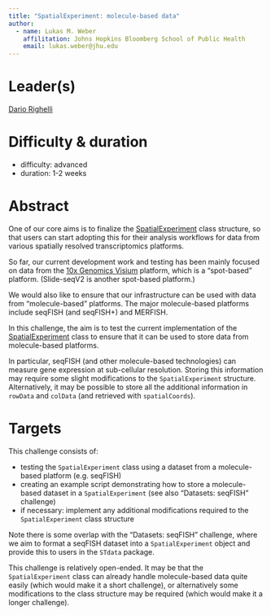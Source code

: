 ```yaml
---
title: "SpatialExperiment: molecule-based data"
author: 
  - name: Lukas M. Weber
    affilitation: Johns Hopkins Bloomberg School of Public Health
    email: lukas.weber@jhu.edu
---
```


# Leader(s)

[Dario Righelli](https://github.com/drighelli)


# Difficulty & duration

- difficulty: advanced
- duration: 1-2 weeks


# Abstract

One of our core aims is to finalize the [SpatialExperiment](https://github.com/drighelli/SpatialExperiment) class structure, so that users can start adopting this for their analysis workflows for data from various spatially resolved transcriptomics platforms.

So far, our current development work and testing has been mainly focused on data from the [10x Genomics Visium](https://www.10xgenomics.com/products/spatial-gene-expression) platform, which is a "spot-based" platform. (Slide-seqV2 is another spot-based platform.)

We would also like to ensure that our infrastructure can be used with data from "molecule-based" platforms. The major molecule-based platforms include seqFISH (and seqFISH+) and MERFISH.

In this challenge, the aim is to test the current implementation of the [SpatialExperiment](https://github.com/drighelli/SpatialExperiment) class to ensure that it can be used to store data from molecule-based platforms.

In particular, seqFISH (and other molecule-based technologies) can measure gene expression at sub-cellular resolution. Storing this information may require some slight modifications to the `SpatialExperiment` structure. Alternatively, it may be possible to store all the additional information in `rowData` and `colData` (and retrieved with `spatialCoords`).


# Targets

This challenge consists of:

- testing the `SpatialExperiment` class using a dataset from a molecule-based platform (e.g. seqFISH)
- creating an example script demonstrating how to store a molecule-based dataset in a `SpatialExperiment` (see also "Datasets: seqFISH" challenge)
- if necessary: implement any additional modifications required to the `SpatialExperiment` class structure

Note there is some overlap with the "Datasets: seqFISH" challenge, where we aim to format a seqFISH dataset into a `SpatialExperiment` object and provide this to users in the `STdata` package.

This challenge is relatively open-ended. It may be that the `SpatialExperiment` class can already handle molecule-based data quite easily (which would make it a short challenge), or alternatively some modifications to the class structure may be required (which would make it a longer challenge).

